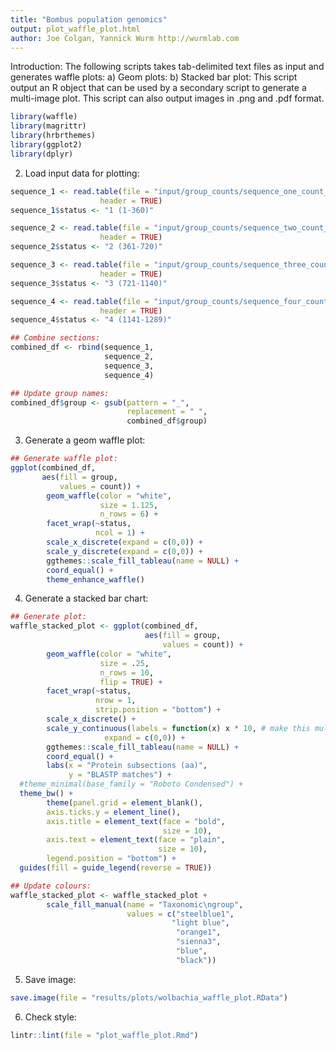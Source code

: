 ```yaml
---
title: "Bombus population genomics"
output: plot_waffle_plot.html
author: Joe Colgan, Yannick Wurm http://wurmlab.com
---
```


Introduction:
The following scripts takes tab-delimited text files as input and generates waffle plots:
a) Geom plots:
b) Stacked bar plot:
This script output an R object that can be used by a secondary script to generate a multi-image plot. 
This script can also output images in .png and .pdf format.

```r
library(waffle)
library(magrittr)
library(hrbrthemes)
library(ggplot2)
library(dplyr)
```

2. Load input data for plotting:

```r
sequence_1 <- read.table(file = "input/group_counts/sequence_one_count_modified.txt",
                    header = TRUE)
sequence_1$status <- "1 (1-360)"

sequence_2 <- read.table(file = "input/group_counts/sequence_two_count_modified.txt",
                    header = TRUE)
sequence_2$status <- "2 (361-720)"

sequence_3 <- read.table(file = "input/group_counts/sequence_three_count_modified.txt",
                    header = TRUE)
sequence_3$status <- "3 (721-1140)"

sequence_4 <- read.table(file = "input/group_counts/sequence_four_count_modified.txt",
                    header = TRUE)
sequence_4$status <- "4 (1141-1289)"

## Combine sections:
combined_df <- rbind(sequence_1,
                     sequence_2,
                     sequence_3,
                     sequence_4)

## Update group names:
combined_df$group <- gsub(pattern = "_",
                          replacement = " ",
                          combined_df$group)
```

3. Generate a geom waffle plot:

```r
## Generate waffle plot:
ggplot(combined_df,
       aes(fill = group,
           values = count)) +
        geom_waffle(color = "white",
                    size = 1.125,
                    n_rows = 6) +
        facet_wrap(~status,
                   ncol = 1) +
        scale_x_discrete(expand = c(0,0)) +
        scale_y_discrete(expand = c(0,0)) +
        ggthemes::scale_fill_tableau(name = NULL) +
        coord_equal() +
        theme_enhance_waffle()
```

4. Generate a stacked bar chart:

```r
## Generate plot:
waffle_stacked_plot <- ggplot(combined_df,
                              aes(fill = group,
                                  values = count)) +
        geom_waffle(color = "white",
                    size = .25,
                    n_rows = 10,
                    flip = TRUE) +
        facet_wrap(~status,
                   nrow = 1,
                   strip.position = "bottom") +
        scale_x_discrete() +
        scale_y_continuous(labels = function(x) x * 10, # make this multiplyer the same as n_rows
                     expand = c(0,0)) +
        ggthemes::scale_fill_tableau(name = NULL) +
        coord_equal() +
        labs(x = "Protein subsections (aa)",
             y = "BLASTP matches") +
  #theme_minimal(base_family = "Roboto Condensed") +
  theme_bw() +
        theme(panel.grid = element_blank(),
        axis.ticks.y = element_line(),
        axis.title = element_text(face = "bold",
                                  size = 10),
        axis.text = element_text(face = "plain",
                                 size = 10),
        legend.position = "bottom") +
  guides(fill = guide_legend(reverse = TRUE))

## Update colours:
waffle_stacked_plot <- waffle_stacked_plot +
        scale_fill_manual(name = "Taxonomic\ngroup",
                          values = c("steelblue1",
                                    "light blue",
                                     "orange1",
                                     "sienna3",
                                     "blue",
                                     "black"))

```

5. Save image:

```r
save.image(file = "results/plots/wolbachia_waffle_plot.RData")
```

6. Check style:

```r
lintr::lint(file = "plot_waffle_plot.Rmd")
```